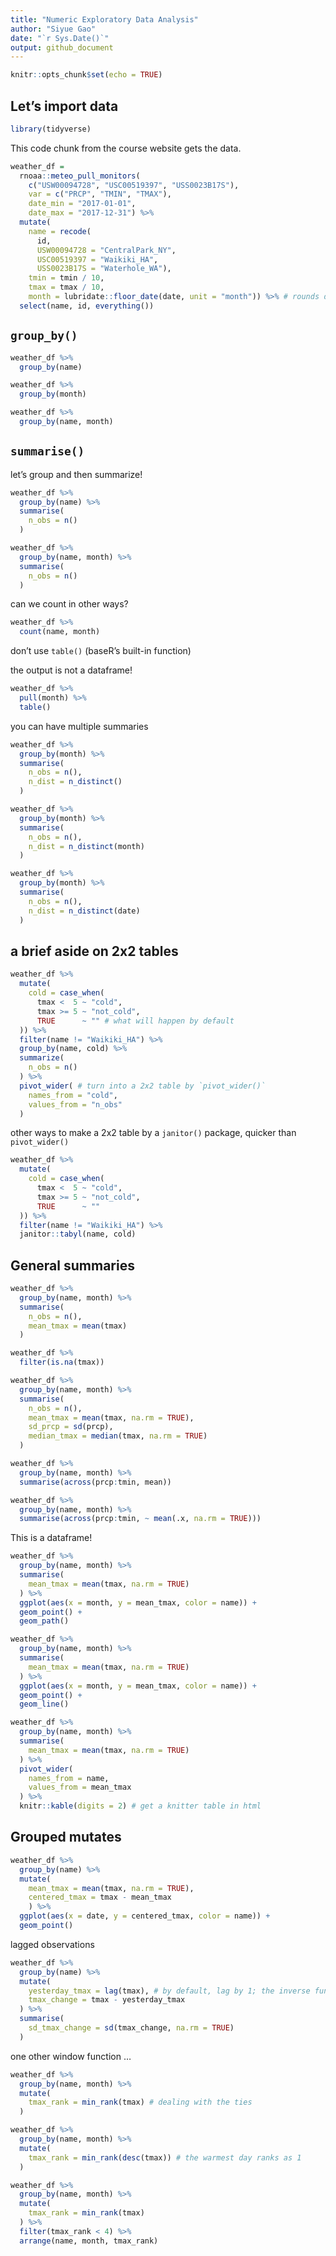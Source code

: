 ```yaml
---
title: "Numeric Exploratory Data Analysis"
author: "Siyue Gao"
date: "`r Sys.Date()`"
output: github_document
---
```


```r
knitr::opts_chunk$set(echo = TRUE)
```

## Let's import data

```r
library(tidyverse)
```

This code chunk from the course website gets the data.

```r
weather_df = 
  rnoaa::meteo_pull_monitors(
    c("USW00094728", "USC00519397", "USS0023B17S"),
    var = c("PRCP", "TMIN", "TMAX"), 
    date_min = "2017-01-01",
    date_max = "2017-12-31") %>%
  mutate(
    name = recode(
      id, 
      USW00094728 = "CentralPark_NY", 
      USC00519397 = "Waikiki_HA",
      USS0023B17S = "Waterhole_WA"),
    tmin = tmin / 10,
    tmax = tmax / 10,
    month = lubridate::floor_date(date, unit = "month")) %>% # rounds down the date to the bottom month
  select(name, id, everything())
```


## `group_by()`

```r
weather_df %>% 
  group_by(name)

weather_df %>% 
  group_by(month)

weather_df %>% 
  group_by(name, month)
```


## `summarise()`

let's group and then summarize!

```r
weather_df %>% 
  group_by(name) %>% 
  summarise(
    n_obs = n()
  )

weather_df %>% 
  group_by(name, month) %>% 
  summarise(
    n_obs = n()
  )
```

can we count in other ways?

```r
weather_df %>% 
  count(name, month)
```

don't use `table()` (baseR's built-in function)

the output is not a dataframe!

```r
weather_df %>% 
  pull(month) %>% 
  table()
```

you can have multiple summaries

```r
weather_df %>% 
  group_by(month) %>% 
  summarise(
    n_obs = n(),
    n_dist = n_distinct()
  )

weather_df %>% 
  group_by(month) %>% 
  summarise(
    n_obs = n(),
    n_dist = n_distinct(month)
  )

weather_df %>% 
  group_by(month) %>% 
  summarise(
    n_obs = n(),
    n_dist = n_distinct(date)
  )
```


## a brief aside on 2x2 tables

```r
weather_df %>% 
  mutate(
    cold = case_when(
      tmax <  5 ~ "cold",
      tmax >= 5 ~ "not_cold",
      TRUE      ~ "" # what will happen by default
  )) %>% 
  filter(name != "Waikiki_HA") %>% 
  group_by(name, cold) %>% 
  summarize(
    n_obs = n()
  ) %>% 
  pivot_wider( # turn into a 2x2 table by `pivot_wider()`
    names_from = "cold",
    values_from = "n_obs"
  )
```

other ways to make a 2x2 table by a `janitor()` package, quicker than `pivot_wider()`

```r
weather_df %>% 
  mutate(
    cold = case_when(
      tmax <  5 ~ "cold",
      tmax >= 5 ~ "not_cold",
      TRUE      ~ ""
  )) %>% 
  filter(name != "Waikiki_HA") %>% 
  janitor::tabyl(name, cold)
```


## General summaries

```r
weather_df %>% 
  group_by(name, month) %>% 
  summarise(
    n_obs = n(),
    mean_tmax = mean(tmax)
  )

weather_df %>% 
  filter(is.na(tmax))

weather_df %>% 
  group_by(name, month) %>% 
  summarise(
    n_obs = n(),
    mean_tmax = mean(tmax, na.rm = TRUE),
    sd_prcp = sd(prcp),
    median_tmax = median(tmax, na.rm = TRUE)
  )
```


```r
weather_df %>% 
  group_by(name, month) %>% 
  summarise(across(prcp:tmin, mean))

weather_df %>% 
  group_by(name, month) %>% 
  summarise(across(prcp:tmin, ~ mean(.x, na.rm = TRUE)))
```

This is a dataframe!

```r
weather_df %>% 
  group_by(name, month) %>% 
  summarise(
    mean_tmax = mean(tmax, na.rm = TRUE)
  ) %>% 
  ggplot(aes(x = month, y = mean_tmax, color = name)) +
  geom_point() +
  geom_path()

weather_df %>% 
  group_by(name, month) %>% 
  summarise(
    mean_tmax = mean(tmax, na.rm = TRUE)
  ) %>% 
  ggplot(aes(x = month, y = mean_tmax, color = name)) +
  geom_point() +
  geom_line()
```

```r
weather_df %>% 
  group_by(name, month) %>% 
  summarise(
    mean_tmax = mean(tmax, na.rm = TRUE)
  ) %>% 
  pivot_wider(
    names_from = name,
    values_from = mean_tmax
  ) %>% 
  knitr::kable(digits = 2) # get a knitter table in html
```


## Grouped mutates

```r
weather_df %>% 
  group_by(name) %>% 
  mutate(
    mean_tmax = mean(tmax, na.rm = TRUE),
    centered_tmax = tmax - mean_tmax
    ) %>% 
  ggplot(aes(x = date, y = centered_tmax, color = name)) +
  geom_point()
```

lagged observations

```r
weather_df %>% 
  group_by(name) %>% 
  mutate(
    yesterday_tmax = lag(tmax), # by default, lag by 1; the inverse function of `lag()` is `lead()`
    tmax_change = tmax - yesterday_tmax
  ) %>% 
  summarise(
    sd_tmax_change = sd(tmax_change, na.rm = TRUE)
  )
```


one other window function ...

```r
weather_df %>% 
  group_by(name, month) %>% 
  mutate(
    tmax_rank = min_rank(tmax) # dealing with the ties
  )

weather_df %>% 
  group_by(name, month) %>% 
  mutate(
    tmax_rank = min_rank(desc(tmax)) # the warmest day ranks as 1
  )

weather_df %>% 
  group_by(name, month) %>% 
  mutate(
    tmax_rank = min_rank(tmax)
  ) %>% 
  filter(tmax_rank < 4) %>% 
  arrange(name, month, tmax_rank)
```

